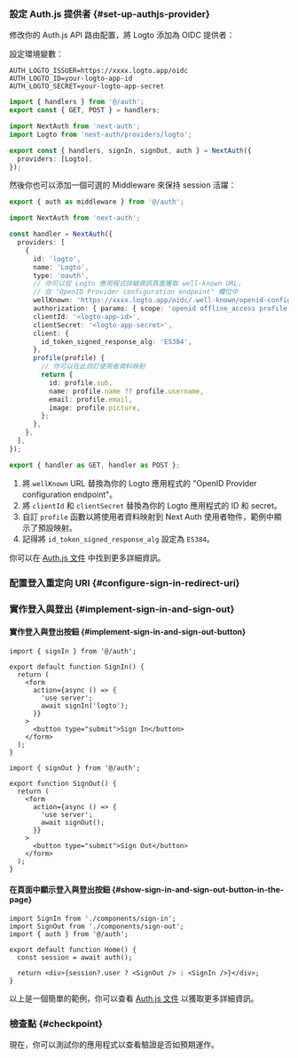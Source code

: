 

### 設定 Auth.js 提供者 \{#set-up-authjs-provider}

<GetAppSecret />

修改你的 Auth.js API 路由配置，將 Logto 添加為 OIDC 提供者：

<Tabs>

<TabItem value="v5" label="Auth.js v5">

設定環境變數：

```env
AUTH_LOGTO_ISSUER=https://xxxx.logto.app/oidc
AUTH_LOGTO_ID=your-logto-app-id
AUTH_LOGTO_SECRET=your-logto-app-secret
```

```ts title="./app/api/auth/[...nextauth]/route.ts"
import { handlers } from '@/auth';
export const { GET, POST } = handlers;
```

```ts title="./auth.ts"
import NextAuth from 'next-auth';
import Logto from 'next-auth/providers/logto';

export const { handlers, signIn, signOut, auth } = NextAuth({
  providers: [Logto],
});
```

然後你也可以添加一個可選的 Middleware 來保持 session 活躍：

```ts title="./middleware.ts"
export { auth as middleware } from '@/auth';
```

</TabItem>

<TabItem value="v4" label="Next Auth v4">

```ts title="app/api/auth/[...nextauth]/route.ts"
import NextAuth from 'next-auth';

const handler = NextAuth({
  providers: [
    {
      id: 'logto',
      name: 'Logto',
      type: 'oauth',
      // 你可以從 Logto 應用程式詳細資訊頁面獲取 well-known URL，
      // 在 "OpenID Provider configuration endpoint" 欄位中
      wellKnown: 'https://xxxx.logto.app/oidc/.well-known/openid-configuration',
      authorization: { params: { scope: 'openid offline_access profile email' } },
      clientId: '<logto-app-id>',
      clientSecret: '<logto-app-secret>',
      client: {
        id_token_signed_response_alg: 'ES384',
      },
      profile(profile) {
        // 你可以在此自訂使用者資料映射
        return {
          id: profile.sub,
          name: profile.name ?? profile.username,
          email: profile.email,
          image: profile.picture,
        };
      },
    },
  ],
});

export { handler as GET, handler as POST };
```

1. 將 `wellKnown` URL 替換為你的 Logto 應用程式的 "OpenID Provider configuration endpoint"。
2. 將 `clientId` 和 `clientSecret` 替換為你的 Logto 應用程式的 ID 和 secret。
3. 自訂 `profile` 函數以將使用者資料映射到 Next Auth 使用者物件，範例中顯示了預設映射。
4. 記得將 `id_token_signed_response_alg` 設定為 `ES384`。

</TabItem>

</Tabs>

你可以在 [Auth.js 文件](https://authjs.dev/getting-started/installation) 中找到更多詳細資訊。

### 配置登入重定向 URI \{#configure-sign-in-redirect-uri}

<SignInFlowSummary />

<AssumingUrl />

<ConfigureRedirectUri
  figureSrc="/img/assets/next-auth-redirect-uri.png"
  redirectUri="http://localhost:3000/api/auth/callback/logto"
/>

### 實作登入與登出 \{#implement-sign-in-and-sign-out}

#### 實作登入與登出按鈕 \{#implement-sign-in-and-sign-out-button}

```tsx title="app/components/sign-in.tsx"
import { signIn } from '@/auth';

export default function SignIn() {
  return (
    <form
      action={async () => {
        'use server';
        await signIn('logto');
      }}
    >
      <button type="submit">Sign In</button>
    </form>
  );
}
```

```tsx title="app/components/sign-out.tsx"
import { signOut } from '@/auth';

export function SignOut() {
  return (
    <form
      action={async () => {
        'use server';
        await signOut();
      }}
    >
      <button type="submit">Sign Out</button>
    </form>
  );
}
```

#### 在頁面中顯示登入與登出按鈕 \{#show-sign-in-and-sign-out-button-in-the-page}

```tsx title="app/page.tsx"
import SignIn from './components/sign-in';
import SignOut from './components/sign-out';
import { auth } from '@/auth';

export default function Home() {
  const session = await auth();

  return <div>{session?.user ? <SignOut /> : <SignIn />}</div>;
}
```

以上是一個簡單的範例，你可以查看 [Auth.js 文件](https://authjs.dev/getting-started/session-management/login) 以獲取更多詳細資訊。

### 檢查點 \{#checkpoint}

現在，你可以測試你的應用程式以查看驗證是否如預期運作。
